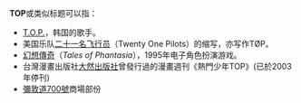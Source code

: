 '''TOP'''或类似标题可以指：
* [[T.O.P.|T.O.P.]]，韩国的歌手。
* 美国乐队[[二十一名飞行员|二十一名飞行员]]（Twenty One Pilots）的缩写，亦写作TØP。
* [[幻想傳奇|幻想傳奇]]（''Tales of Phantasia''），1995年电子角色扮演游戏。
*台灣漫畫出版社[[大然出版社|大然出版社]]曾發行過的漫畫週刊《熱門少年TOP》(已於2003年停刊)
*[[彌敦道700號|彌敦道700號]]商場部份
{{Disambig|cat=三字拉丁字母缩写消歧义}}